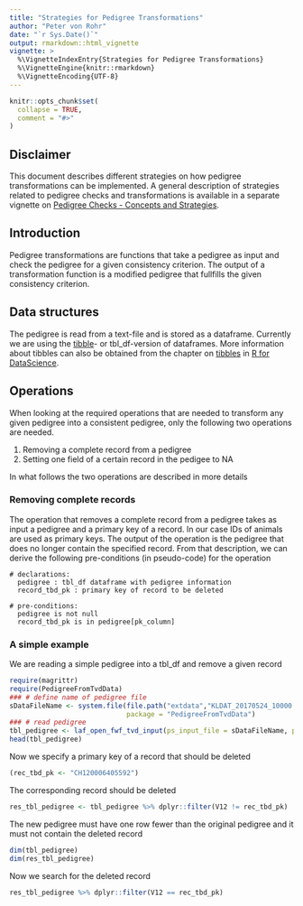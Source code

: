 ```yaml
---
title: "Strategies for Pedigree Transformations"
author: "Peter von Rohr"
date: "`r Sys.Date()`"
output: rmarkdown::html_vignette
vignette: >
  %\VignetteIndexEntry{Strategies for Pedigree Transformations}
  %\VignetteEngine{knitr::rmarkdown}
  %\VignetteEncoding{UTF-8}
---
```


```r
knitr::opts_chunk$set(
  collapse = TRUE,
  comment = "#>"
)
```


## Disclaimer
This document describes different strategies on how pedigree transformations can be implemented. A general description of strategies related to pedigree checks and transformations is available in a separate vignette on [Pedigree Checks - Concepts and Strategies](ConsistencyCheckStrategy.html). 


## Introduction
Pedigree transformations are functions that take a pedigree as input and check the pedigree for a given consistency criterion. The output of a transformation function is a modified pedigree that fullfills the given consistency criterion.


## Data structures
The pedigree is read from a text-file and is stored as a dataframe. Currently we are using the [tibble](http://tibble.tidyverse.org/)- or tbl_df-version of dataframes. More information about tibbles can also be obtained from the chapter on [tibbles](http://r4ds.had.co.nz/tibbles.html) in [R for DataScience](http://r4ds.had.co.nz/). 


## Operations
When looking at the required operations that are needed to transform any given pedigree into a consistent pedigree, only the following two operations are needed.

1. Removing a complete record from a pedigree
2. Setting one field of a certain record in the pedigee to NA

In what follows the two operations are described in more details

### Removing complete records
The operation that removes a complete record from a pedigree takes as input a pedigree and a primary key of a record. In our case IDs of animals are used as primary keys. The output of the operation is the pedigree that does no longer contain the specified record. From that description, we can derive the following pre-conditions (in pseudo-code) for the operation

```
# declarations:
  pedigree : tbl_df dataframe with pedigree information
  record_tbd_pk : primary key of record to be deleted

# pre-conditions:
  pedigree is not null
  record_tbd_pk is in pedigree[pk_column]
```

### A simple example
We are reading a simple pedigree into a tbl_df and remove a given record

```r
require(magrittr)
require(PedigreeFromTvdData)
### # define name of pedigree file
sDataFileName <- system.file(file.path("extdata","KLDAT_20170524_10000.txt"), 
                             package = "PedigreeFromTvdData")
### # read pedigree
tbl_pedigree <- laf_open_fwf_tvd_input(ps_input_file = sDataFileName, pb_out = TRUE)
head(tbl_pedigree)
```

Now we specify a primary key of a record that should be deleted

```r
(rec_tbd_pk <- "CH120006405592")
```

The corresponding record should be deleted

```r
res_tbl_pedigree <- tbl_pedigree %>% dplyr::filter(V12 != rec_tbd_pk)

```

The new pedigree must have one row fewer than the original pedigree and it must not contain the deleted record

```r
dim(tbl_pedigree)
dim(res_tbl_pedigree)
```

Now we search for the deleted record

```r
res_tbl_pedigree %>% dplyr::filter(V12 == rec_tbd_pk)
```


